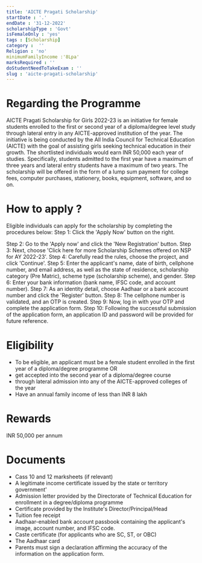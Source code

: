 ```yaml
---
title: 'AICTE Pragati Scholarship'
startDate : '.'
endDate : '31-12-2022'
scholarshipType : 'Govt'
isFemaleOnly : 'yes'
tags : [Scholarship]
category :  ''
Religion : 'no'
minimumFamilyIncome :'8Lpa'
marksRequired : ''
doStudentNeedToTakeExam : ''
slug : 'aicte-pragati-scholarship'
---
```




# Regarding the Programme
AICTE Pragati Scholarship for Girls 2022-23 is an initiative for female students enrolled to the first or second year of a diploma/degree level study through lateral entry in any AICTE-approved institution of the year. 
The initiative is being conducted by the All India Council for Technical Education (AICTE) with the goal of assisting girls seeking technical education in their growth.
The shortlisted individuals would earn INR 50,000 each year of studies.
Specifically, students admitted to the first year have a maximum of three years and lateral entry students have a maximum of two years. 
The scholarship will be offered in the form of a lump sum payment for college fees, computer purchases, stationery, books, equipment, software, and so on. 





# How to apply ?
Eligible individuals can apply for the scholarship by completing the procedures below: Step 1: Click the 'Apply Now' button on the right. 

Step 2: Go to the 'Apply now' and click the 'New Registration' button.
Step 3: Next, choose 'Click here for more Scholarship Schemes offered on NSP for AY 2022-23'.
Step 4: Carefully read the rules, choose the project, and click 'Continue'. 
Step 5: Enter the applicant's name, date of birth, cellphone number, and email address, as well as the state of residence, scholarship category (Pre Matric), scheme type (scholarship scheme), and gender.
Step 6: Enter your bank information (bank name, IFSC code, and account number).
Step 7: As an identity detail, choose Aadhaar or a bank account number and click the 'Register' button.
Step 8: The cellphone number is validated, and an OTP is created.
Step 9: Now, log in with your OTP and complete the application form.
Step 10: Following the successful submission of the application form, an application ID and password will be provided for future reference.


# Eligibility
 - To be eligible, an applicant must be a female student enrolled in the first year of a diploma/degree programme OR
 - get accepted into the second year of a diploma/degree course 
 - through lateral admission into any of the AICTE-approved colleges of the year
 - Have an annual family income of less than INR 8 lakh

# Rewards

INR 50,000 per annum

# Documents

 - Cass 10 and 12 marksheets (if relevant)
 - A legitimate income certificate issued by the state or territory government'
 - Admission letter provided by the Directorate of Technical Education for enrollment in a degree/diploma programme
 - Certificate provided by the Institute's Director/Principal/Head
 - Tuition fee receipt
 - Aadhaar-enabled bank account passbook containing the applicant's image, account number, and IFSC code.
 - Caste certificate (for applicants who are SC, ST, or OBC)
 - The Aadhaar card
 - Parents must sign a declaration affirming the accuracy of the information on the application form. 


